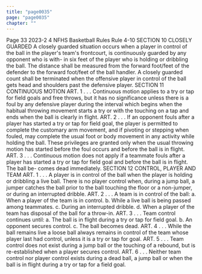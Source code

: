 ```yaml
---
title: "page0035"
page: "page0035"
chapter: ""
---
```


Page 33 2023-2 4 NFHS Basketball Rules Rule 4-10 SECTION 10 CLOSELY GUARDED A closely guarded situation occurs when a player in control of the ball in the player's team's frontcourt, is continuously guarded by any opponent who is with- in six feet of the player who is holding or dribbling the ball. The distance shall be measured from the forward foot/feet of the defender to the forward foot/feet of the ball handler. A closely guarded count shall be terminated when the offensive player in control of the ball gets head and shoulders past the defensive player. SECTION 11 CONTINUOUS MOTION ART. 1 . . . Continuous motion applies to a try or tap for field goals and free throws, but it has no significance unless there is a foul by any defensive player during the interval which begins when the habitual throwing movement starts a try or with the touching on a tap and ends when the ball is clearly in flight. ART. 2 . . . If an opponent fouls after a player has started a try or tap for field goal, the player is permitted to complete the customary arm movement, and if pivoting or stepping when fouled, may complete the usual foot or body movement in any activity while holding the ball. These privileges are granted only when the usual throwing motion has started before the foul occurs and before the ball is in flight. ART. 3 . . . Continuous motion does not apply if a teammate fouls after a player has started a try or tap for field goal and before the ball is in flight. The ball be- comes dead immediately. SECTION 12 CONTROL, PLAYER AND TEAM ART. 1 . . . A player is in control of the ball when the player is holding or dribbling a live ball. There is no player control when, during a jump ball, a jumper catches the ball prior to the ball touching the floor or a non-jumper, or during an interrupted dribble. ART. 2 . . . A team is in control of the ball: a. When a player of the team is in control. b. While a live ball is being passed among teammates. c. During an interrupted dribble. d. When a player of the team has disposal of the ball for a throw-in. ART. 3 . . . Team control continues until: a. The ball is in flight during a try or tap for field goal. b. An opponent secures control. c. The ball becomes dead. ART. 4 . . . While the ball remains live a loose ball always remains in control of the team whose player last had control, unless it is a try or tap for goal. ART. 5 . . . Team control does not exist during a jump ball or the touching of a rebound, but is re-established when a player secures control. ART. 6 . . . Neither team control nor player control exists during a dead ball, a jump ball or when the ball is in flight during a try or tap for a field goal.

